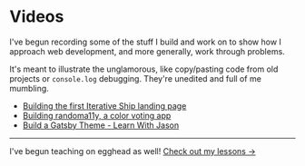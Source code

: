 # Videos

I've begun recording some of the stuff I build and work on
to show how I approach web development, and more generally,
work through problems.

It's meant to illustrate the unglamorous, like copy/pasting
code from old projects or `console.log` debugging. They're
unedited and full of me mumbling.

- [Building the first Iterative Ship landing page](https://www.youtube.com/watch?v=zwsVzpU01qA)
- [Building randoma11y, a color voting app](https://www.youtube.com/watch?v=garQJiJUxwk)
- [Build a Gatsby Theme - Learn With Jason](https://www.youtube.com/watch?v=PS2784YfPpw)

---

I've begun teaching on egghead as well! [Check out my lessons &rarr;](https://egghead.io/instructors/john-otander)
